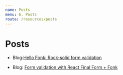```yaml
---
name: Posts
menu: 6. Posts
route: /resources/posts
---
```


# Posts

- Blog:[Hello Fonk: Rock-solid form validation](https://www.basefactor.com/hello-fonk-javascript-form-validation)

- Blog: [Form validation with React Final Form + Fonk](https://www.basefactor.com/react-final-form-validation-fonk)
